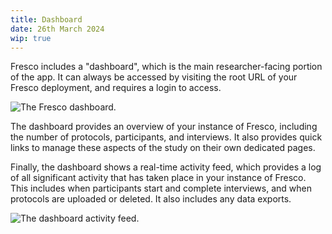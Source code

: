 ```yaml
---
title: Dashboard
date: 26th March 2024
wip: true
---
```


Fresco includes a "dashboard", which is the main researcher-facing portion of the app. It can always be accessed by visiting the root URL of your Fresco deployment, and requires a login to access.

![The Fresco dashboard.](/assets/img/fresco-images/features/dashboard.png)

The dashboard provides an overview of your instance of Fresco, including the number of protocols, participants, and interviews. It also provides quick links to manage these aspects of the study on their own dedicated pages.

Finally, the dashboard shows a real-time activity feed, which provides a log of all significant activity that has taken place in your instance of Fresco. This includes when participants start and complete interviews, and when protocols are uploaded or deleted. It also includes any data exports.

![The dashboard activity feed.](/assets/img/fresco-images/features/activity-feed.png)
